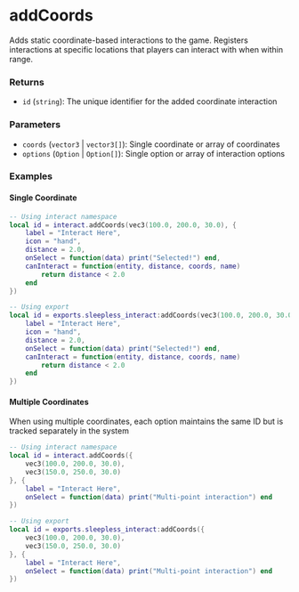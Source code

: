 
# addCoords

Adds static coordinate-based interactions to the game. Registers interactions at specific locations that players can interact with when within range.

### Returns
- `id` (`string`): The unique identifier for the added coordinate interaction

### Parameters
- `coords` (`vector3` | `vector3[]`): Single coordinate or array of coordinates
- `options` (`Option` | `Option[]`): Single option or array of interaction options

### Examples

#### Single Coordinate
```lua
-- Using interact namespace
local id = interact.addCoords(vec3(100.0, 200.0, 30.0), {
    label = "Interact Here",
    icon = "hand",
    distance = 2.0,
    onSelect = function(data) print("Selected!") end,
    canInteract = function(entity, distance, coords, name)
        return distance < 2.0
    end
})

-- Using export
local id = exports.sleepless_interact:addCoords(vec3(100.0, 200.0, 30.0), {
    label = "Interact Here",
    icon = "hand",
    distance = 2.0,
    onSelect = function(data) print("Selected!") end,
    canInteract = function(entity, distance, coords, name)
        return distance < 2.0
    end
})
```

#### Multiple Coordinates
<Callout type="warning">
    When using multiple coordinates, each option maintains the same ID but is tracked separately in the system
</Callout>

```lua
-- Using interact namespace
local id = interact.addCoords({
    vec3(100.0, 200.0, 30.0),
    vec3(150.0, 250.0, 30.0)
}, {
    label = "Interact Here",
    onSelect = function(data) print("Multi-point interaction") end
})

-- Using export
local id = exports.sleepless_interact:addCoords({
    vec3(100.0, 200.0, 30.0),
    vec3(150.0, 250.0, 30.0)
}, {
    label = "Interact Here",
    onSelect = function(data) print("Multi-point interaction") end
})
```
